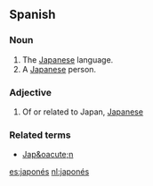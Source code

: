 ==Spanish==
===Noun===
<!-- proper noun? cap'd? -->

# The [[Japanese]] language.
# A [[Japanese]] person.

===Adjective===
<!-- not cap'd is it? -->

# Of or related to Japan, [[Japanese]]

===Related terms===
*[[Jap&oacute;n]]

[[es:japonés]]
[[nl:japonés]]